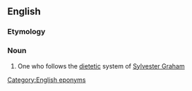 {{also|grahamite}}
==English==

===Etymology===
{{suffix|Graham|ite|lang=en}}

===Noun===
{{en-noun}}

# {{lb|en|US|historical}} One who follows the [[dietetic]] system of [[w:Sylvester Graham|Sylvester Graham]]

[[Category:English eponyms]]